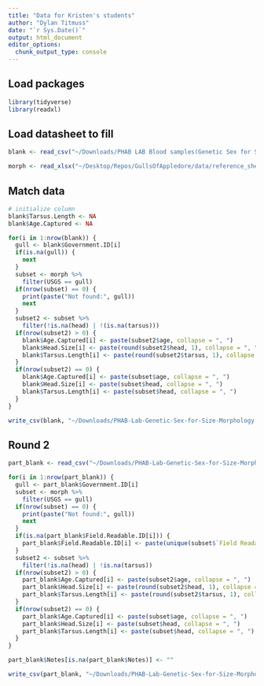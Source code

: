 ```yaml
---
title: "Data for Kristen's students"
author: "Dylan Titmuss"
date: "`r Sys.Date()`"
output: html_document
editor_options: 
  chunk_output_type: console
---
```


## Load packages
```r
library(tidyverse)
library(readxl)
```

## Load datasheet to fill
```r
blank <- read_csv("~/Downloads/PHAB LAB Blood samples(Genetic Sex for Size Morphology).csv")

morph <- read_xlsx("~/Desktop/Repos/GullsOfAppledore/data/reference_sheets_and_qrys/All_Captures_and_Recaptures_grouped_with_Morph.xlsx")
```

## Match data
```r
# initialize column
blank$Tarsus.Length <- NA
blank$Age.Captured <- NA

for(i in 1:nrow(blank)) {
  gull <- blank$Government.ID[i]
  if(is.na(gull)) {
    next
  }
  subset <- morph %>%
    filter(USGS == gull)
  if(nrow(subset) == 0) {
    print(paste("Not found:", gull))
    next
  }
  subset2 <- subset %>%
    filter(!is.na(head) | !(is.na(tarsus)))
  if(nrow(subset2) > 0) {
    blank$Age.Captured[i] <- paste(subset2$age, collapse = ", ")
    blank$Head.Size[i] <- paste(round(subset2$head, 1), collapse = ", ")
    blank$Tarsus.Length[i] <- paste(round(subset2$tarsus, 1), collapse = ", ")
  }
  if(nrow(subset2) == 0) {
    blank$Age.Captured[i] <- paste(subset$age, collapse = ", ")
    blank$Head.Size[i] <- paste(subset$head, collapse = ", ")
    blank$Tarsus.Length[i] <- paste(subset$head, collapse = ", ")
  }
}

write_csv(blank, "~/Downloads/PHAB-Lab-Genetic-Sex-for-Size-Morphology.csv")
```

## Round 2
```r
part_blank <- read_csv("~/Downloads/PHAB-Lab-Genetic-Sex-for-Size-Morphology_with DYLAN.csv")

for(i in 1:nrow(part_blank)) {
  gull <- part_blank$Government.ID[i]
  subset <- morph %>%
    filter(USGS == gull)
  if(nrow(subset) == 0) {
    print(paste("Not found:", gull))
    next
  }
  if(is.na(part_blank$Field.Readable.ID[i])) {
    part_blank$Field.Readable.ID[i] <- paste(unique(subset$`Field Readable`), collapse = ", ")
  }
  subset2 <- subset %>%
    filter(!is.na(head) | !is.na(tarsus))
  if(nrow(subset2) > 0) {
    part_blank$Age.Captured[i] <- paste(subset2$age, collapse = ", ")
    part_blank$Head.Size[i] <- paste(round(subset2$head, 1), collapse = ", ")
    part_blank$Tarsus.Length[i] <- paste(round(subset2$tarsus, 1), collapse = ", ")
  }
  if(nrow(subset2) == 0) {
    part_blank$Age.Captured[i] <- paste(subset$age, collapse = ", ")
    part_blank$Head.Size[i] <- paste(subset$head, collapse = ", ")
    part_blank$Tarsus.Length[i] <- paste(subset$head, collapse = ", ")
  }
}

part_blank$Notes[is.na(part_blank$Notes)] <- ""

write_csv(part_blank, "~/Downloads/PHAB-Lab-Genetic-Sex-for-Size-Morphology_2025-03-04.csv")
```
